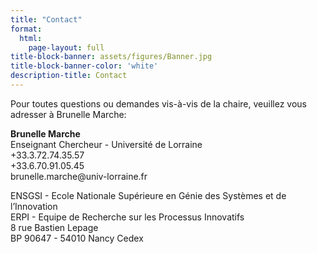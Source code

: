 ```yaml
---
title: "Contact"
format: 
  html:
    page-layout: full
title-block-banner: assets/figures/Banner.jpg
title-block-banner-color: 'white'
description-title: Contact
---
```


Pour toutes questions ou demandes vis-à-vis de la chaire, veuillez vous adresser à Brunelle Marche:

**Brunelle Marche** <br>
Enseignant Chercheur - Université de Lorraine <br>
+33.3.72.74.35.57 <br>
+33.6.70.91.05.45 <br>
brunelle.marche@univ-lorraine.fr <br>

ENSGSI - Ecole Nationale Supérieure en Génie des Systèmes et de l’Innovation <br>
ERPI - Equipe de Recherche sur les Processus Innovatifs <br>
8 rue Bastien Lepage <br>
BP 90647 - 54010 Nancy Cedex <br>
